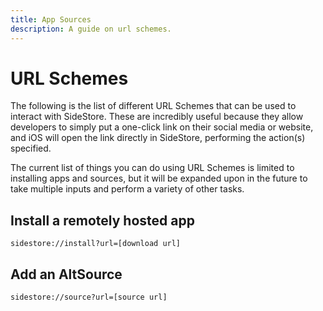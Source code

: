 ```yaml
---
title: App Sources
description: A guide on url schemes.
---
```


# URL Schemes

The following is the list of different URL Schemes that can be used to interact with SideStore. These are incredibly useful because they allow developers to simply put a one-click link on their social media or website, and iOS will open the link directly in SideStore, performing the action(s) specified.

The current list of things you can do using URL Schemes is limited to installing apps and sources, but it will be expanded upon in the future to take multiple inputs and perform a variety of other tasks.

## Install a remotely hosted app

```text
sidestore://install?url=[download url]
```

## Add an AltSource

```text
sidestore://source?url=[source url]
```
